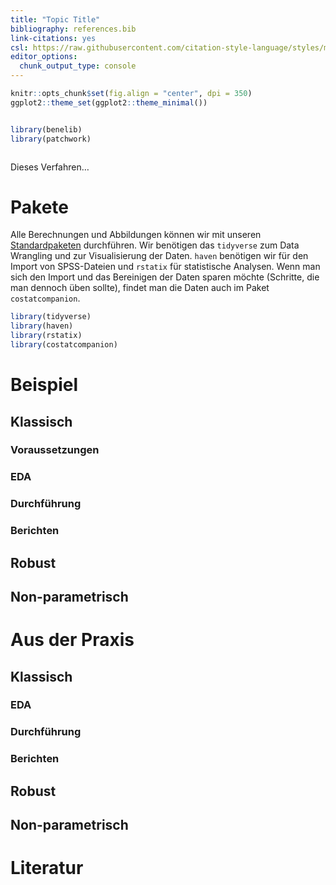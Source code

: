 ```yaml
---
title: "Topic Title"
bibliography: references.bib
link-citations: yes
csl: https://raw.githubusercontent.com/citation-style-language/styles/master/apa.csl
editor_options: 
  chunk_output_type: console
---
```


<!-- Only when working on it -->
```r
knitr::opts_chunk$set(fig.align = "center", dpi = 350)
ggplot2::theme_set(ggplot2::theme_minimal())


library(benelib)
library(patchwork)
```


<!-- Use this after finalizing work -->
<!-- ```{r echo=FALSE, message=FALSE} -->
<!-- knitr::read_chunk("setup.R") -->
<!-- ``` -->

<!-- ```{r echo=FALSE, message=FALSE} -->
<!-- <<setup>> -->
<!-- ``` -->

<!-- Spanner Image -->
![]()

Dieses Verfahren...

# Pakete 
Alle Berechnungen und Abbildungen können wir mit unseren [Standardpaketen](pakete.html) durchführen. Wir benötigen das `tidyverse` zum Data Wrangling und zur Visualisierung der Daten. `haven` benötigen wir für den Import von SPSS-Dateien und `rstatix` für statistische Analysen. Wenn man sich den Import und das Bereinigen der Daten sparen möchte (Schritte, die man dennoch üben sollte), findet man die Daten auch im Paket `costatcompanion`.

```r
library(tidyverse)
library(haven)
library(rstatix)
library(costatcompanion)
```

# Beispiel
## Klassisch
### Voraussetzungen
### EDA
### Durchführung
### Berichten

## Robust


## Non-parametrisch


# Aus der Praxis
## Klassisch
### EDA
### Durchführung
### Berichten

## Robust

## Non-parametrisch


# Literatur
